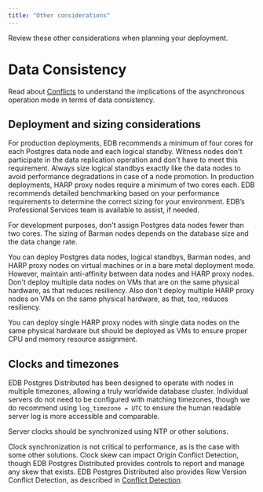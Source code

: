 ```yaml
---
title: "Other considerations"
---
```


Review these other considerations when planning your deployment.

# Data Consistency

Read about [Conflicts](/pgd/4/bdr/conflicts/) to understand the implications of the asynchronous operation mode in terms of data
consistency.

## Deployment and sizing considerations

For production deployments, EDB recommends a minimum of four cores for each Postgres data node and each logical standby. Witness nodes don't participate in the data replication operation and don't have to meet this requirement. Always size logical standbys exactly like the data nodes to avoid performance degradations in case of a node promotion. In production deployments, HARP proxy nodes require a minimum of two cores each. EDB recommends detailed benchmarking based on your performance requirements to determine the correct sizing for your environment.  EDB’s Professional Services team is available to assist, if needed.

For development purposes, don't assign Postgres data nodes fewer than two cores. The sizing of Barman nodes depends on the database size and the data change rate.

You can deploy Postgres data nodes, logical standbys, Barman nodes, and HARP proxy nodes on virtual machines or in a bare metal deployment mode. However, maintain anti-affinity between data nodes and HARP proxy nodes.  Don't deploy multiple data nodes on VMs that are on the same physical hardware, as that reduces resiliency.  Also don't deploy multiple HARP proxy nodes on VMs on the same physical hardware, as that, too, reduces resiliency.

You can deploy single HARP proxy nodes with single data nodes on the same physical hardware but should be deployed as VMs to ensure proper CPU and memory resource assignment.

## Clocks and timezones

EDB Postgres Distributed has been designed to operate with nodes in multiple timezones, allowing a truly worldwide database cluster. Individual servers do not need to be configured with matching timezones, though we do recommend using `log_timezone = UTC` to ensure the human readable server log is more accessible and comparable.

Server clocks should be synchronized using NTP or other solutions.

Clock synchronization is not critical to performance, as is the case with some other solutions. Clock skew can impact Origin Conflict Detection, though EDB Postgres Distributed provides controls to report and manage any skew that exists. EDB Postgres Distributed also provides Row Version Conflict Detection, as described in [Conflict Detection](/pgd/4/bdr/conflicts).

